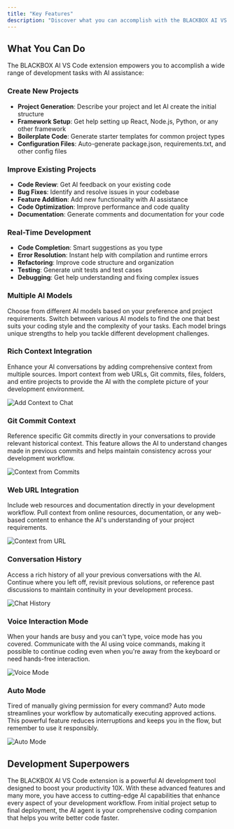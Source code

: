 ```yaml
---
title: "Key Features"
description: "Discover what you can accomplish with the BLACKBOX AI VS Code extension."
---
```


## What You Can Do

The BLACKBOX AI VS Code extension empowers you to accomplish a wide range of development tasks with AI assistance:

### **Create New Projects**
- **Project Generation**: Describe your project and let AI create the initial structure
- **Framework Setup**: Get help setting up React, Node.js, Python, or any other framework
- **Boilerplate Code**: Generate starter templates for common project types
- **Configuration Files**: Auto-generate package.json, requirements.txt, and other config files

### **Improve Existing Projects**
- **Code Review**: Get AI feedback on your existing code
- **Bug Fixes**: Identify and resolve issues in your codebase
- **Feature Addition**: Add new functionality with AI assistance
- **Code Optimization**: Improve performance and code quality
- **Documentation**: Generate comments and documentation for your code

### **Real-Time Development**
- **Code Completion**: Smart suggestions as you type
- **Error Resolution**: Instant help with compilation and runtime errors
- **Refactoring**: Improve code structure and organization
- **Testing**: Generate unit tests and test cases
- **Debugging**: Get help understanding and fixing complex issues

### **Multiple AI Models**
Choose from different AI models based on your preference and project requirements. Switch between various AI models to find the one that best suits your coding style and the complexity of your tasks. Each model brings unique strengths to help you tackle different development challenges.

### **Rich Context Integration**
Enhance your AI conversations by adding comprehensive context from multiple sources. Import context from web URLs, Git commits, files, folders, and entire projects to provide the AI with the complete picture of your development environment.

![Add Context to Chat](/images/vscode-agent/vscode_agent-add-context-for-chat.png)

### **Git Commit Context**
Reference specific Git commits directly in your conversations to provide relevant historical context. This feature allows the AI to understand changes made in previous commits and helps maintain consistency across your development workflow.

![Context from Commits](/images/vscode-agent/vscode_agent-context-from-commit.png)

### **Web URL Integration**
Include web resources and documentation directly in your development workflow. Pull context from online resources, documentation, or any web-based content to enhance the AI's understanding of your project requirements.

![Context from URL](/images/vscode-agent/vscode_agent-context-from-url.png)

### **Conversation History**
Access a rich history of all your previous conversations with the AI. Continue where you left off, revisit previous solutions, or reference past discussions to maintain continuity in your development process.

![Chat History](/images/vscode-agent/vscode_agent-history-button.png)

### **Voice Interaction Mode**
When your hands are busy and you can't type, voice mode has you covered. Communicate with the AI using voice commands, making it possible to continue coding even when you're away from the keyboard or need hands-free interaction.

![Voice Mode](/images/vscode-agent/vscode_agent-voice-mode.png)

### **Auto Mode**
Tired of manually giving permission for every command? Auto mode streamlines your workflow by automatically executing approved actions. This powerful feature reduces interruptions and keeps you in the flow, but remember to use it responsibly.

![Auto Mode](/images/vscode-agent/vscode_agent-auto-mode.png)

## Development Superpowers

The BLACKBOX AI VS Code extension is a powerful AI development tool designed to boost your productivity 10X. With these advanced features and many more, you have access to cutting-edge AI capabilities that enhance every aspect of your development workflow. From initial project setup to final deployment, the AI agent is your comprehensive coding companion that helps you write better code faster.